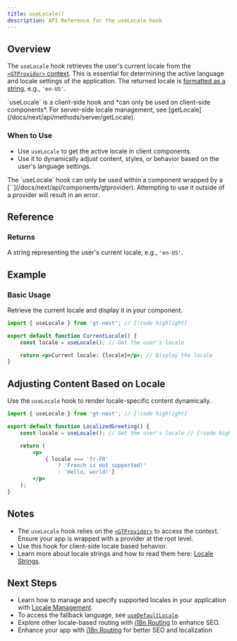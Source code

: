 ```yaml
---
title: useLocale()
description: API Reference for the useLocale hook
---
```


## Overview

The `useLocale` hook retrieves the user's current locale from the [`<GTProvider>` context](/docs/next/api/components/gtprovider).
This is essential for determining the active language and locale settings of the application.
The returned locale is [formatted as a string]((/docs/reference/locale-strings)), e.g., `'en-US'`.

<Callout>
    `useLocale` is a client-side hook and *can only be used on client-side components*.
    For server-side locale management, see [getLocale](/docs/next/api/methods/server/getLocale).
</Callout>

### When to Use

- Use `useLocale` to get the active locale in client components.
- Use it to dynamically adjust content, styles, or behavior based on the user's language settings.

<Callout type="warn">
    The `useLocale` hook can only be used within a component wrapped by a [`<GTProvider>`](/docs/next/api/components/gtprovider).
    Attempting to use it outside of a provider will result in an error.
</Callout>

## Reference

### Returns

A string representing the user's current locale, e.g., `'en-US'`.

## Example

### Basic Usage

Retrieve the current locale and display it in your component.

```jsx title="src/components/CurrentLocale.jsx" copy
import { useLocale } from 'gt-next'; // [!code highlight]

export default function CurrentLocale() {
    const locale = useLocale(); // Get the user's locale

    return <p>Current locale: {locale}</p>; // Display the locale
}
```

## Adjusting Content Based on Locale

Use the `useLocale` hook to render locale-specific content dynamically.

```jsx title="src/components/LocalizedGreeting.jsx" copy
import { useLocale } from 'gt-next'; // [!code highlight]

export default function LocalizedGreeting() {
    const locale = useLocale(); // Get the user's locale // [!code highlight]

    return (
        <p>
            { locale === 'fr-FR'
                ? 'French is not supported!'
                : 'Hello, world!'}
        </p>
    );
}
```

## Notes
 * The `useLocale` hook relies on the [`<GTProvider>`](/docs/next/api/components/gtprovider) to access the context. Ensure your app is wrapped with a provider at the root level.
 * Use this hook for client-side locale based behavior.
 * Learn more about locale strings and how to read them here: [Locale Strings](/docs/reference/locale-strings).

## Next Steps
* Learn how to manage and specify supported locales in your application with [Locale Management](/docs/next/guides/locale-management).
 * To access the fallback language, see [`useDefaultLocale`](/docs/next/api/methods/client/useDefaultLocale).
 * Explore other locale-based routing with [i18n Routing](/docs/next/guides/i18n-routing) to enhance SEO.
 * Enhance your app with [i18n Routing](/docs/next/guides/i18n-routing) for better SEO and localization